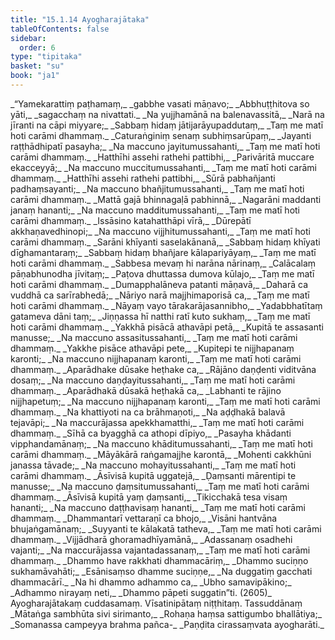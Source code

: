 ```yaml
---
title: "15.1.14 Ayogharajātaka"
tableOfContents: false
sidebar:
  order: 6
type: "tipitaka"
basket: "su"
book: "ja1"
---
```



<DynamicBreadcrumb />

<Division number="363" book="ja1">

<Paragraph number="3228" type="verses" book="ja1">
_“Yamekarattiṃ paṭhamaṃ,_  
_gabbhe vasati māṇavo;_  
_Abbhuṭṭhitova so yāti,_  
_sagacchaṃ na nivattati._  

</Paragraph>

</Division>
<Division number="364" book="ja1">

<Paragraph number="3229" type="verses" book="ja1">
_Na yujjhamānā na balenavassitā,_  
_Narā na jīranti na cāpi miyyare;_  
_Sabbaṃ hidaṃ jātijarāyupaddutaṃ,_  
_Taṃ me matī hoti carāmi dhammaṃ._  

</Paragraph>

</Division>
<Division number="365" book="ja1">

<Paragraph number="3230" type="verses" book="ja1">
_Caturaṅginiṃ senaṃ subhiṃsarūpaṃ,_  
_Jayanti raṭṭhādhipatī pasayha;_  
_Na maccuno jayitumussahanti,_  
_Taṃ me matī hoti carāmi dhammaṃ._  

</Paragraph>

</Division>
<Division number="366" book="ja1">

<Paragraph number="3231" type="verses" book="ja1">
_Hatthīhi assehi rathehi pattibhi,_  
_Parivāritā muccare ekacceyyā;_  
_Na maccuno muccitumussahanti,_  
_Taṃ me matī hoti carāmi dhammaṃ._  

</Paragraph>

</Division>
<Division number="367" book="ja1">

<Paragraph number="3232" type="verses" book="ja1">
_Hatthīhi assehi rathehi pattibhi,_  
_Sūrā pabhañjanti padhaṃsayanti;_  
_Na maccuno bhañjitumussahanti,_  
_Taṃ me matī hoti carāmi dhammaṃ._  

</Paragraph>

</Division>
<Division number="368" book="ja1">

<Paragraph number="3233" type="verses" book="ja1">
_Mattā gajā bhinnagaḷā pabhinnā,_  
_Nagarāni maddanti janaṃ hananti;_  
_Na maccuno madditumussahanti,_  
_Taṃ me matī hoti carāmi dhammaṃ._  

</Paragraph>

</Division>
<Division number="369" book="ja1">

<Paragraph number="3234" type="verses" book="ja1">
_Issāsino katahatthāpi vīrā,_  
_Dūrepātī akkhaṇavedhinopi;_  
_Na maccuno vijjhitumussahanti,_  
_Taṃ me matī hoti carāmi dhammaṃ._  

</Paragraph>

</Division>
<Division number="370" book="ja1">

<Paragraph number="3235" type="verses" book="ja1">
_Sarāni khīyanti saselakānanā,_  
_Sabbaṃ hidaṃ khīyati dīghamantaraṃ;_  
_Sabbaṃ hidaṃ bhañjare kālapariyāyaṃ,_  
_Taṃ me matī hoti carāmi dhammaṃ._  

</Paragraph>

</Division>
<Division number="371" book="ja1">

<Paragraph number="3236" type="verses" book="ja1">
_Sabbesa mevaṃ hi narāna nārinaṃ,_  
_Calācalaṃ pāṇabhunodha jīvitaṃ;_  
_Paṭova dhuttassa dumova kūlajo,_  
_Taṃ me matī hoti carāmi dhammaṃ._  

</Paragraph>

</Division>
<Division number="372" book="ja1">

<Paragraph number="3237" type="verses" book="ja1">
_Dumapphalāneva patanti māṇavā,_  
_Daharā ca vuddhā ca sarīrabhedā;_  
_Nāriyo narā majjhimaporisā ca,_  
_Taṃ me matī hoti carāmi dhammaṃ._  

</Paragraph>

</Division>
<Division number="373" book="ja1">

<Paragraph number="3238" type="verses" book="ja1">
_Nāyaṃ vayo tārakarājasannibho,_  
_Yadabbhatītaṃ gatameva dāni taṃ;_  
_Jiṇṇassa hī natthi ratī kuto sukhaṃ,_  
_Taṃ me matī hoti carāmi dhammaṃ._  

</Paragraph>

</Division>
<Division number="374" book="ja1">

<Paragraph number="3239" type="verses" book="ja1">
_Yakkhā pisācā athavāpi petā,_  
_Kupitā te assasanti manusse;_  
_Na maccuno assasitussahanti,_  
_Taṃ me matī hoti carāmi dhammaṃ._  

</Paragraph>

</Division>
<Division number="375" book="ja1">

<Paragraph number="3240" type="verses" book="ja1">
_Yakkhe pisāce athavāpi pete,_  
_Kupitepi te nijjhapanaṃ karonti;_  
_Na maccuno nijjhapanaṃ karonti,_  
_Taṃ me matī hoti carāmi dhammaṃ._  

</Paragraph>

</Division>
<Division number="376" book="ja1">

<Paragraph number="3241" type="verses" book="ja1">
_Aparādhake dūsake heṭhake ca,_  
_Rājāno daṇḍenti viditvāna dosaṃ;_  
_Na maccuno daṇḍayitussahanti,_  
_Taṃ me matī hoti carāmi dhammaṃ._  

</Paragraph>

</Division>
<Division number="377" book="ja1">

<Paragraph number="3242" type="verses" book="ja1">
_Aparādhakā dūsakā heṭhakā ca,_  
_Labhanti te rājino nijjhapetuṃ;_  
_Na maccuno nijjhapanaṃ karonti,_  
_Taṃ me matī hoti carāmi dhammaṃ._  

</Paragraph>

</Division>
<Division number="378" book="ja1">

<Paragraph number="3243" type="verses" book="ja1">
_Na khattiyoti na ca brāhmaṇoti,_  
_Na aḍḍhakā balavā tejavāpi;_  
_Na maccurājassa apekkhamatthi,_  
_Taṃ me matī hoti carāmi dhammaṃ._  

</Paragraph>

</Division>
<Division number="379" book="ja1">

<Paragraph number="3244" type="verses" book="ja1">
_Sīhā ca byagghā ca athopi dīpiyo,_  
_Pasayha khādanti vipphandamānaṃ;_  
_Na maccuno khāditumussahanti,_  
_Taṃ me matī hoti carāmi dhammaṃ._  

</Paragraph>

</Division>
<Division number="380" book="ja1">

<Paragraph number="3245" type="verses" book="ja1">
_Māyākārā raṅgamajjhe karontā,_  
_Mohenti cakkhūni janassa tāvade;_  
_Na maccuno mohayitussahanti,_  
_Taṃ me matī hoti carāmi dhammaṃ._  

</Paragraph>

</Division>
<Division number="381" book="ja1">

<Paragraph number="3246" type="verses" book="ja1">
_Āsīvisā kupitā uggatejā,_  
_Ḍaṃsanti mārentipi te manusse;_  
_Na maccuno ḍaṃsitumussahanti,_  
_Taṃ me matī hoti carāmi dhammaṃ._  

</Paragraph>

</Division>
<Division number="382" book="ja1">

<Paragraph number="3247" type="verses" book="ja1">
_Āsīvisā kupitā yaṃ ḍaṃsanti,_  
_Tikicchakā tesa visaṃ hananti;_  
_Na maccuno daṭṭhavisaṃ hananti,_  
_Taṃ me matī hoti carāmi dhammaṃ._  

</Paragraph>

</Division>
<Division number="383" book="ja1">

<Paragraph number="3248" type="verses" book="ja1">
_Dhammantarī vettaraṇī ca bhojo,_  
_Visāni hantvāna bhujaṅgamānaṃ;_  
_Suyyanti te kālakatā tatheva,_  
_Taṃ me matī hoti carāmi dhammaṃ._  

</Paragraph>

</Division>
<Division number="384" book="ja1">

<Paragraph number="3249" type="verses" book="ja1">
_Vijjādharā ghoramadhīyamānā,_  
_Adassanaṃ osadhehi vajanti;_  
_Na maccurājassa vajantadassanaṃ,_  
_Taṃ me matī hoti carāmi dhammaṃ._  

</Paragraph>

</Division>
<Division number="385" book="ja1">

<Paragraph number="3250" type="verses" book="ja1">
_Dhammo have rakkhati dhammacāriṃ,_  
_Dhammo suciṇṇo sukhamāvahāti;_  
_Esānisaṃso dhamme suciṇṇe,_  
_Na duggatiṃ gacchati dhammacārī._  

</Paragraph>

</Division>
<Division number="386" book="ja1">

<Paragraph number="3251" type="verses" book="ja1">
_Na hi dhammo adhammo ca,_  
_Ubho samavipākino;_  
_Adhammo nirayaṃ neti,_  
_Dhammo pāpeti suggatin”ti. (2605)_  


</Paragraph>
</Division>

<Paragraph number="3252" type="center" book="ja1">
Ayogharajātakaṃ cuddasamaṃ.



</Paragraph>

<Paragraph number="3253" type="center" book="ja1">
Vīsatinipātaṃ niṭṭhitaṃ.



</Paragraph>

<Paragraph number="3254" type="center" book="ja1">
Tassuddānaṃ


</Paragraph>

<Paragraph number="3255" type="verses" book="ja1">
_Mātaṅga sambhūta sivi sirimanto,_  
_Rohaṇa haṃsa sattigumbo bhallātiya;_  
_Somanassa campeyya brahma pañca-_  
_Paṇḍita cirassaṃvata ayogharāti._
</Paragraph>